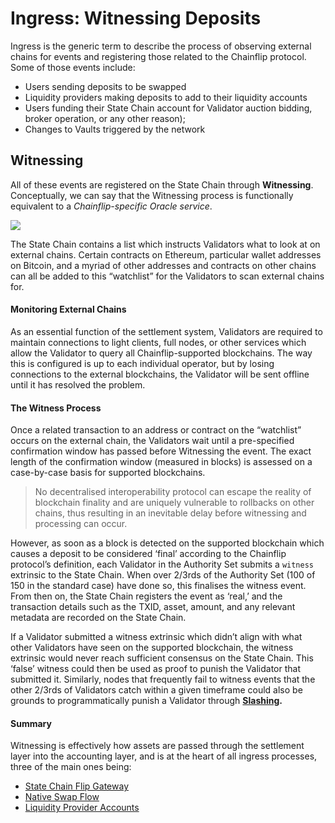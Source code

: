 # Ingress: Witnessing Deposits

Ingress is the generic term to describe the process of observing external chains for events and registering those related to the Chainflip protocol. Some of those events include:

- Users sending deposits to be swapped
- Liquidity providers making deposits to add to their liquidity accounts
- Users funding their State Chain account for Validator auction bidding, broker operation, or any other reason);
- Changes to Vaults triggered by the network

## Witnessing&#x20;

All of these events are registered on the State Chain through **Witnessing**. Conceptually, we can say that the Witnessing process is functionally equivalent to a _Chainflip-specific Oracle service_.

![](/concepts/witnessing-graphic2904-3.png)

The State Chain contains a list which instructs Validators what to look at on external chains. Certain contracts on Ethereum, particular wallet addresses on Bitcoin, and a myriad of other addresses and contracts on other chains can all be added to this “watchlist” for the Validators to scan external chains for.

#### Monitoring External Chains

As an essential function of the settlement system, Validators are required to maintain connections to light clients, full nodes, or other services which allow the Validator to query all Chainflip-supported blockchains. The way this is configured is up to each individual operator, but by losing connections to the external blockchains, the Validator will be sent offline until it has resolved the problem.

#### The Witness Process

Once a related transaction to an address or contract on the “watchlist” occurs on the external chain, the Validators wait until a pre-specified confirmation window has passed before Witnessing the event. The exact length of the confirmation window (measured in blocks) is assessed on a case-by-case basis for supported blockchains.

> No decentralised interoperability protocol can escape the reality of blockchain finality and are uniquely vulnerable to rollbacks on other chains, thus resulting in an inevitable delay before witnessing and processing can occur.

However, as soon as a block is detected on the supported blockchain which causes a deposit to be considered ‘final’ according to the Chainflip protocol’s definition, each Validator in the Authority Set submits a `witness` extrinsic to the State Chain. When over 2/3rds of the Authority Set (100 of 150 in the standard case) have done so, this finalises the witness event. From then on, the State Chain registers the event as ‘real,’ and the transaction details such as the TXID, asset, amount, and any relevant metadata are recorded on the State Chain.

If a Validator submitted a witness extrinsic which didn’t align with what other Validators have seen on the supported blockchain, the witness extrinsic would never reach sufficient consensus on the State Chain. This ‘false’ witness could then be used as proof to punish the Validator that submitted it. Similarly, nodes that frequently fail to witness events that the other 2/3rds of Validators catch within a given timeframe could also be grounds to programmatically punish a Validator through [**Slashing**](reputation-and-slashing.md)**.**

#### Summary

Witnessing is effectively how assets are passed through the settlement layer into the accounting layer, and is at the heart of all ingress processes, three of the main ones being:

- [State Chain Flip Gateway](state-chain-flip-gateway.mdx "mention")
- [Native Swap Flow](../swaps-amm/native-swap-flow.mdx "mention")
- [Liquidity Provider Accounts](../swaps-amm/liquidity-provider-accounts.md "mention")

###

